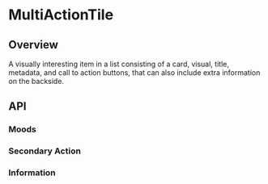 
<Meta of={MultiActionTileStories} />

# MultiActionTile

<ResourceLinks
  sourceCode="https://github.com/cultureamp/kaizen-design-system/tree/main/packages/components/src/Tile/MultiActionTile"
  figma="https://www.figma.com/file/ZRfnoNUXbGZv4eVWLbF4Az/%EF%B8%8F%F0%9F%96%BC%EF%B8%8F-Component-Gallery?node-id=9%3A37846&t=QliptwSIGF2YVAnx-1"
  designGuidelines="https://cultureamp.atlassian.net/wiki/spaces/DesignSystem/pages/3079077889/Tile#MultiActionTile.1"
  className="!mb-8"
/>


<Installation
  installCommand="pnpm add @kaizen/components"
  importStatement='import { MultiActionTile } from "@kaizen/components"'
/>

## Overview

A visually interesting item in a list consisting of a card, visual, title, metadata, and call to action buttons, that can also include extra information on the backside.

<Canvas of={MultiActionTileStories.Playground} />
<Controls of={MultiActionTileStories.Playground} />

## API

### Moods
<Canvas of={MultiActionTileStories.Moods} />

### Secondary Action
<Canvas of={MultiActionTileStories.SecondaryAction} />

### Information
<Canvas of={MultiActionTileStories.Information} />
